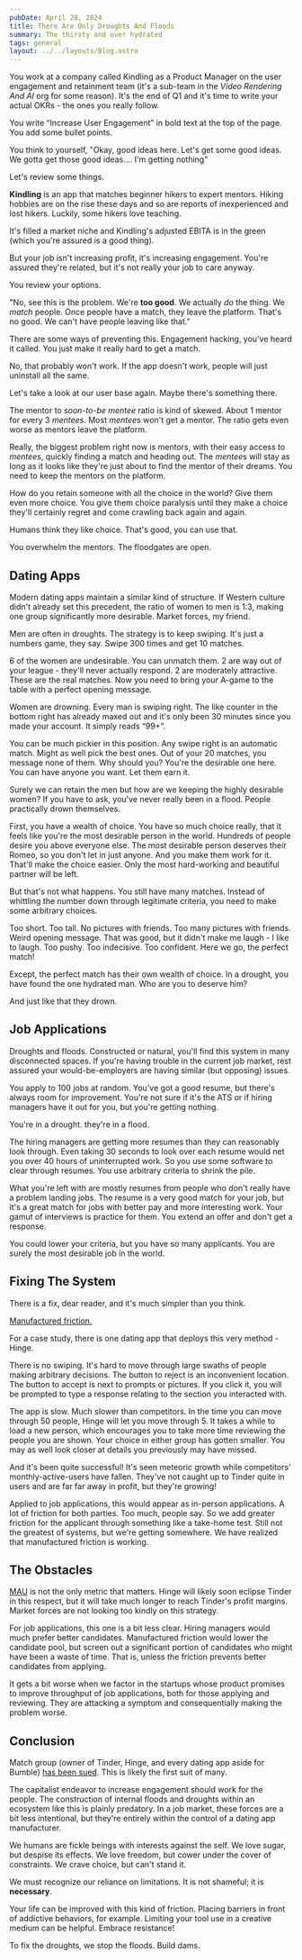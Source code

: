 ```yaml
---
pubDate: April 28, 2024
title: There Are Only Droughts And Floods
summary: The thirsty and over hydrated
tags: general
layout: ../../layouts/Blog.astro
---
```



You work at a company called Kindling as a Product Manager on the user engagement and retainment team (it's a sub-team in the *Video Rendering And AI* org for some reason). It's the end of Q1 and it's time to write your actual OKRs - the ones you really follow.

You write “Increase User Engagement” in bold text at the top of the page. You add some bullet points.

<Paper />

You think to yourself, "Okay, good ideas here. Let's get some good ideas. We gotta get those good ideas.... I'm getting nothing"

Let's review some things.

**Kindling** is an app that matches beginner hikers to expert mentors. Hiking hobbies are on the rise these days and so are reports of inexperienced and lost hikers. Luckily, some hikers love teaching.

It's filled a market niche and Kindling's adjusted EBITA is in the green (which you're assured is a good thing).

<Ebita />

But your job isn't increasing profit, it's increasing engagement. You're assured they're related, but it's not really your job to care anyway.

You review your options.

"No, see this is the problem. We're **too good**. We actually *do* the thing. We *match* people. Once people have a match, they leave the platform. That's no good. We can't have people leaving like that."

There are some ways of preventing this. Engagement hacking, you've heard it called. You just make it really hard to get a match.

No, that probably won't work. If the app doesn't work, people will just uninstall all the same.

Let's take a look at our user base again. Maybe there's something there.

<PieChart />

The mentor to *soon-to-be mentee* ratio is kind of skewed. About 1 mentor for every 3 *mentee*s. Most *mentee*s won't get a mentor. The ratio gets even worse as mentors leave the platform. 

Really, the biggest problem right now is mentors, with their easy access to *mentee*s, quickly finding a match and heading out. The *mentee*s will stay as long as it looks like they're just about to find the mentor of their dreams. You need to keep the mentors on the platform.

How do you retain someone with all the choice in the world? Give them even more choice. You give them choice paralysis until they make a choice they'll certainly regret and come crawling back again and again.

Humans think they like choice. That's good, you can use that. 

You overwhelm the mentors. The floodgates are open.

## Dating Apps

Modern dating apps maintain a similar kind of structure. If Western culture didn't already set this precedent, the ratio of women to men is 1:3, making one group significantly more desirable. Market forces, my friend.

Men are often in droughts. The strategy is to keep swiping. It's just a numbers game, they say. Swipe 300 times and get 10 matches.

6 of the women are undesirable. You can unmatch them. 2 are way out of your league - they'll never actually respond. 2 are moderately attractive. These are the real matches. Now you need to bring your A-game to the table with a perfect opening message.

Women are drowning. Every man is swiping right. The like counter in the bottom right has already maxed out and it's only been 30 minutes since you made your account. It simply reads “99+”.

<Likes />

You can be much pickier in this position. Any swipe right is an automatic match. Might as well pick the best ones. Out of your 20 matches, you message none of them. Why should you? You're the desirable one here. You can have anyone you want. Let them earn it. 

Surely we can retain the men but how are we keeping the highly desirable women? If you have to ask, you've never really been in a flood. People practically drown themselves.

First, you have a wealth of choice. You have so much choice really, that it feels like you're the most desirable person in the world. Hundreds of people desire you above everyone else. The most desirable person deserves their Romeo, so you don't let in just anyone. And you make them work for it. That'll make the choice easier. Only the most hard-working and beautiful partner will be left.

But that's not what happens. You still have many matches. Instead of whittling the number down through legitimate criteria, you need to make some arbitrary choices.

Too short. Too tall. No pictures with friends. Too many pictures with friends. Weird opening message. That was good, but it didn't make me laugh - I like to laugh. Too pushy. Too indecisive. Too confident. Here we go, the perfect match!

Except, the perfect match has their own wealth of choice. In a drought, you have found the one hydrated man. Who are you to deserve him? 

And just like that they drown.

## Job Applications

Droughts and floods. Constructed or natural, you'll find this system in many disconnected spaces. If you're having trouble in the current job market, rest assured your would-be-employers are having similar (but opposing) issues.

You apply to 100 jobs at random. You've got a good resume, but there's always room for improvement. You're not sure if it's the ATS or if hiring managers have it out for you, but you're getting nothing. 

<Email />

You're in a drought. they're in a flood. 

The hiring managers are getting more resumes than they can reasonably look through. Even taking 30 seconds to look over each resume would net you over 40 hours of uninterrupted work. So you use some software to clear through resumes. You use arbitrary criteria to shrink the pile. 

What you're left with are mostly resumes from people who don't really have a problem landing jobs. The resume is a very good match for your job, but it's a great match for jobs with better pay and more interesting work. Your gamut of interviews is practice for them. You extend an offer and don't get a response. 

You could lower your criteria, but you have so many applicants. You are surely the most desirable job in the world.

## Fixing The System

There is a fix, dear reader, and it's much simpler than you think.

<p style="text-decoration: underline">Manufactured friction.</p>

For a case study, there is one dating app that deploys this very method - Hinge.

<Hinge />

There is no swiping. It's hard to move through large swaths of people making arbitrary decisions. The button to reject is an inconvenient location. The button to accept is next to prompts or pictures. If you click it, you will be prompted to type a response relating to the section you interacted with. 

The app is slow. Much slower than competitors. In the time you can move through 50 people, Hinge will let you move through 5. It takes a while to load a new person, which encourages you to take more time reviewing the people you are shown. Your choice in either group has gotten smaller. You may as well look closer at details you previously may have missed.

And it's been quite successful! It's seen meteoric growth while competitors' monthly-active-users have fallen. They've not caught up to Tinder quite in users and are far far away in profit, but they're growing!

Applied to job applications, this would appear as in-person applications. A lot of friction for both parties. Too much, people say. So we add greater friction for the applicant through something like a take-home test. Still not the greatest of systems, but we're getting somewhere. We have realized that manufactured friction is working.

## The Obstacles

[MAU](https://en.wikipedia.org/wiki/Active_users#cite_note-3:~:text=per%20month%20as-,monthly%20active%20users%20(MAU),-%2C%5B3%5D) is not the only metric that matters. Hinge will likely soon eclipse Tinder in this respect, but it will take much longer to reach Tinder's profit margins. Market forces are not looking too kindly on this strategy.

For job applications, this one is a bit less clear. Hiring managers would much prefer better candidates. Manufactured friction would lower the candidate pool, but screen out a significant portion of candidates who might have been a waste of time. That is, unless the friction prevents better candidates from applying. 

It gets a bit worse when we factor in the startups whose product promises to improve throughput of job applications, both for those applying and reviewing. They are attacking a symptom and consequentially making the problem worse.

## Conclusion

Match group (owner of Tinder, Hinge, and every dating app aside for Bumble) [has been sued](https://www.npr.org/2024/02/14/1231513991/tinder-hinge-match-group-lawsuit). This is likely the first suit of many. 

The capitalist endeavor to increase engagement should work for the people. The construction of internal floods and droughts within an ecosystem like this is plainly predatory. In a job market, these forces are a bit less intentional, but they're entirely within the control of a dating app manufacturer.

We humans are fickle beings with interests against the self. We love sugar, but despise its effects. We love freedom, but cower under the cover of constraints. We crave choice, but can't stand it.

We must recognize our reliance on limitations. It is not shameful; it is **necessary**.

Your life can be improved with this kind of friction. Placing barriers in front of addictive behaviors, for example. Limiting your tool use in a creative medium can be helpful. Embrace resistance!

To fix the droughts, we stop the floods. Build dams.